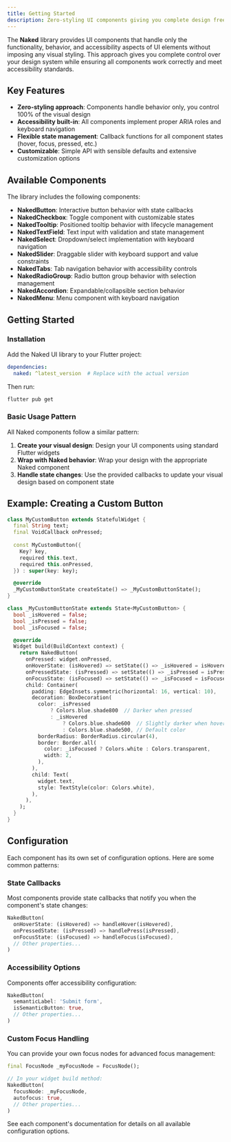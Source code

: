 ```yaml
---
title: Getting Started
description: Zero-styling UI components giving you complete design freedom
---
```


The **Naked** library provides UI components that handle only the functionality, behavior, and accessibility aspects of UI elements without imposing any visual styling. This approach gives you complete control over your design system while ensuring all components work correctly and meet accessibility standards.

## Key Features

- **Zero-styling approach**: Components handle behavior only, you control 100% of the visual design
- **Accessibility built-in**: All components implement proper ARIA roles and keyboard navigation
- **Flexible state management**: Callback functions for all component states (hover, focus, pressed, etc.)
- **Customizable**: Simple API with sensible defaults and extensive customization options

## Available Components

The library includes the following components:

- **NakedButton**: Interactive button behavior with state callbacks
- **NakedCheckbox**: Toggle component with customizable states
- **NakedTooltip**: Positioned tooltip behavior with lifecycle management
- **NakedTextField**: Text input with validation and state management
- **NakedSelect**: Dropdown/select implementation with keyboard navigation
- **NakedSlider**: Draggable slider with keyboard support and value constraints
- **NakedTabs**: Tab navigation behavior with accessibility controls
- **NakedRadioGroup**: Radio button group behavior with selection management
- **NakedAccordion**: Expandable/collapsible section behavior
- **NakedMenu**: Menu component with keyboard navigation

## Getting Started

### Installation

Add the Naked UI library to your Flutter project:

```yaml
dependencies:
  naked: ^latest_version  # Replace with the actual version
```

Then run:

```bash
flutter pub get
```

### Basic Usage Pattern

All Naked components follow a similar pattern:

1. **Create your visual design**: Design your UI components using standard Flutter widgets
2. **Wrap with Naked behavior**: Wrap your design with the appropriate Naked component
3. **Handle state changes**: Use the provided callbacks to update your visual design based on component state

## Example: Creating a Custom Button

```dart
class MyCustomButton extends StatefulWidget {
  final String text;
  final VoidCallback onPressed;
  
  const MyCustomButton({
    Key? key,
    required this.text,
    required this.onPressed,
  }) : super(key: key);

  @override
  _MyCustomButtonState createState() => _MyCustomButtonState();
}

class _MyCustomButtonState extends State<MyCustomButton> {
  bool _isHovered = false;
  bool _isPressed = false;
  bool _isFocused = false;

  @override
  Widget build(BuildContext context) {
    return NakedButton(
      onPressed: widget.onPressed,
      onHoverState: (isHovered) => setState(() => _isHovered = isHovered),
      onPressedState: (isPressed) => setState(() => _isPressed = isPressed),
      onFocusState: (isFocused) => setState(() => _isFocused = isFocused),
      child: Container(
        padding: EdgeInsets.symmetric(horizontal: 16, vertical: 10),
        decoration: BoxDecoration(
          color: _isPressed
              ? Colors.blue.shade800  // Darker when pressed
              : _isHovered
                  ? Colors.blue.shade600  // Slightly darker when hovered
                  : Colors.blue.shade500, // Default color
          borderRadius: BorderRadius.circular(4),
          border: Border.all(
            color: _isFocused ? Colors.white : Colors.transparent,
            width: 2,
          ),
        ),
        child: Text(
          widget.text,
          style: TextStyle(color: Colors.white),
        ),
      ),
    );
  }
}
```

## Configuration

Each component has its own set of configuration options. Here are some common patterns:

### State Callbacks

Most components provide state callbacks that notify you when the component's state changes:

```dart
NakedButton(
  onHoverState: (isHovered) => handleHover(isHovered),
  onPressedState: (isPressed) => handlePress(isPressed),
  onFocusState: (isFocused) => handleFocus(isFocused),
  // Other properties...
)
```

### Accessibility Options

Components offer accessibility configuration:

```dart
NakedButton(
  semanticLabel: 'Submit form',
  isSemanticButton: true,
  // Other properties...
)
```

### Custom Focus Handling

You can provide your own focus nodes for advanced focus management:

```dart
final FocusNode _myFocusNode = FocusNode();

// In your widget build method:
NakedButton(
  focusNode: _myFocusNode,
  autofocus: true,
  // Other properties...
)
```

See each component's documentation for details on all available configuration options.
